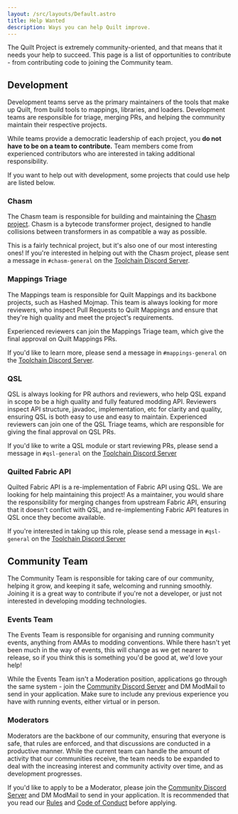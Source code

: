 ```yaml
---
layout: /src/layouts/Default.astro
title: Help Wanted
description: Ways you can help Quilt improve.
---
```



<PageTitle title={frontmatter.title} file={file} />

The Quilt Project is extremely community-oriented, and that means that it needs your help to succeed. This page is a
list of opportunities to contribute - from contributing code to joining the Community team.

## Development

Development teams serve as the primary maintainers of the tools that make up Quilt, from build tools to mappings, libraries, and loaders.
Development teams are responsible for triage, merging PRs, and helping the community maintain their respective projects. 

While teams provide a democratic leadership of each project, you **do not have to be on a team to contribute.** Team members come from experienced contributors who are interested in taking additional responsibility. 

If you want to help out with development, some projects that could use help are listed below.

### Chasm

The Chasm team is responsible for building and maintaining the [Chasm project](https://github.com/QuiltMC/chasm). Chasm
is a bytecode transformer project, designed to handle collisions between transformers in as compatible a way as
possible.

This is a fairly technical project, but it's also one of our most interesting ones! If you're interested in helping out
with the Chasm project, please sent a message in `#chasm-general` on the
[Toolchain Discord Server](https://discord.quiltmc.org/toolchain).

### Mappings Triage

The Mappings team is responsible for Quilt Mappings and its backbone projects, such as Hashed Mojmap. This team is
always looking for more reviewers, who inspect Pull Requests to Quilt Mappings and ensure that they're high quality and meet the project's requirements.

Experienced reviewers can join the Mappings Triage team, which give the final approval on Quilt Mappings PRs.

If you'd like to learn more, please send a message in `#mappings-general` on
the [Toolchain Discord Server](https://discord.quiltmc.org/toolchain).

### QSL

QSL is always looking for PR authors and reviewers, who help QSL expand in scope to be a high quality and fully featured modding API. Reviewers inspect API structure, javadoc, implementation, etc for clarity and quality, ensuring QSL is both easy to use and easy to maintain. Experienced reviewers can join one of the QSL Triage teams, which are responsible for giving the final approval on QSL PRs.

If you'd like to write a QSL module or start reviewing PRs, please send a message in `#qsl-general` on
the [Toolchain Discord Server](https://discord.quiltmc.org/toolchain)

### Quilted Fabric API

Quilted Fabric API is a re-implementation of Fabric API using QSL. We are looking for help maintaining this project!
As a maintainer, you would share the responsibility for merging changes from upstream Fabric API, ensuring that it doesn't conflict with QSL,
and re-implementing Fabric API features in QSL once they become available.

If you're interested in taking up this role, please send a message in `#qsl-general` on the
[Toolchain Discord Server](https://discord.quiltmc.org/toolchain)

## Community Team

The Community Team is responsible for taking care of our community, helping it grow, and keeping it safe, welcoming and
running smoothly. Joining it is a great way to contribute if you're not a developer, or just not interested in
developing modding technologies.

### Events Team

The Events Team is responsible for organising and running community events, anything from AMAs to modding conventions.
While there hasn't yet been much in the way of events, this will change as we get nearer to release, so if you think
this is something you'd be good at, we'd love your help!

While the Events Team isn't a Moderation position, applications go through the same system - join
the [Community Discord Server](https://discord.quiltmc.org) and DM ModMail to send in your application. Make sure to
include any previous experience you have with running events, either virtual or in person.

### Moderators

Moderators are the backbone of our community, ensuring that everyone is safe, that rules are enforced, and that
discussions are conducted in a productive manner. While the current team can handle the amount of activity that our
communities receive, the team needs to be expanded to deal with the increasing interest and community activity over
time, and as development progresses.

If you'd like to apply to be a Moderator, please join the [Community Discord Server](https://discord.quiltmc.org) and
DM ModMail to send in your application. It is recommended that you read our
[Rules](https://quiltmc.org/community/rules) and [Code of Conduct](https://quiltmc.org/community/code-of-conduct)
before applying.
